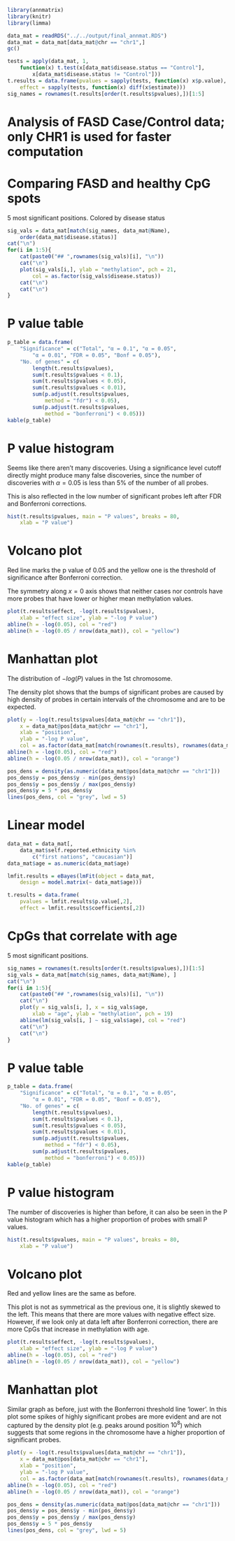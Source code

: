 ```r
library(annmatrix)
library(knitr)
library(limma)
```

```r
data_mat = readRDS("../../output/final_annmat.RDS")
data_mat = data_mat[data_mat@chr == "chr1",]
gc()
```

```r
tests = apply(data_mat, 1,
	function(x) t.test(x[data_mat$disease.status == "Control"],
		x[data_mat$disease.status != "Control"]))
t.results = data.frame(pvalues = sapply(tests, function(x) x$p.value),
	effect = sapply(tests, function(x) diff(x$estimate)))
sig_names = rownames(t.results[order(t.results$pvalues),])[1:5]
```
# Analysis of FASD Case/Control data; only CHR1 is used for faster computation

# Comparing FASD and healthy CpG spots {.tabset}

5 most significant positions. Colored by disease status

```r
sig_vals = data_mat[match(sig_names, data_mat@Name),
	order(data_mat$disease.status)]
cat("\n")
for(i in 1:5){
	cat(paste0("## ",rownames(sig_vals)[i], "\n"))
	cat("\n")
	plot(sig_vals[i,], ylab = "methylation", pch = 21,
		col = as.factor(sig_vals$disease.status))
	cat("\n")
	cat("\n")
}
```

# P value table

```r
p_table = data.frame(
	"Significance" = c("Total", "α = 0.1", "α = 0.05",
		"α = 0.01", "FDR = 0.05", "Bonf = 0.05"),
	"No. of genes" = c(
		length(t.results$pvalues),
		sum(t.results$pvalues < 0.1),
		sum(t.results$pvalues < 0.05),
		sum(t.results$pvalues < 0.01),
		sum(p.adjust(t.results$pvalues,
			method = "fdr") < 0.05),
		sum(p.adjust(t.results$pvalues,
			method = "bonferroni") < 0.05)))
kable(p_table)
```

# P value histogram

Seems like there aren't many discoveries. Using a significance level
cutoff directly might produce many false discoveries, since the number of discoveries with $\alpha=0.05$ is less than 5% of the number of all probes.

This is also reflected in the low number of significant probes left after FDR and Bonferroni corrections.

```r
hist(t.results$pvalues, main = "P values", breaks = 80,
	xlab = "P value")
```

# Volcano plot

Red line marks the p value of 0.05 and the yellow one is the threshold of significance after Bonferroni correction.

The symmetry along $x=0$ axis shows that neither cases nor controls have more probes that have lower or higher mean methylation values.

```r
plot(t.results$effect, -log(t.results$pvalues),
	xlab = "effect size", ylab = "-log P value")
abline(h = -log(0.05), col = "red")
abline(h = -log(0.05 / nrow(data_mat)), col = "yellow")
```

# Manhattan plot

The distribution of $-log(P)$ values in the 1st chromosome.

The density plot shows that the bumps of significant probes are caused by
high density of probes in certain intervals of the chromosome and are to be expected.

```r
plot(y = -log(t.results$pvalues[data_mat@chr == "chr1"]),
	x = data_mat@pos[data_mat@chr == "chr1"],
	xlab = "position",
	ylab = "-log P value",
	col = as.factor(data_mat[match(rownames(t.results), rownames(data_mat)),]@Enhancer))
abline(h = -log(0.05), col = "red")
abline(h = -log(0.05 / nrow(data_mat)), col = "orange")

pos_dens = density(as.numeric(data_mat@pos[data_mat@chr == "chr1"]))
pos_dens$y = pos_dens$y - min(pos_dens$y)
pos_dens$y = pos_dens$y / max(pos_dens$y)
pos_dens$y = 5 * pos_dens$y
lines(pos_dens, col = "grey", lwd = 5)
```

# Linear model

```r
data_mat = data_mat[,
	data_mat$self.reported.ethnicity %in%
		c("first nations", "caucasian")]
data_mat$age = as.numeric(data_mat$age)

lmfit.results = eBayes(lmFit(object = data_mat,
	design = model.matrix(~ data_mat$age)))

t.results = data.frame(
	pvalues = lmfit.results$p.value[,2],
	effect = lmfit.results$coefficients[,2])

```

# CpGs that correlate with age {.tabset}

5 most significant positions.

```r
sig_names = rownames(t.results[order(t.results$pvalues),])[1:5]
sig_vals = data_mat[match(sig_names, data_mat@Name), ]
cat("\n")
for(i in 1:5){
	cat(paste0("## ",rownames(sig_vals)[i], "\n"))
	cat("\n")
	plot(y = sig_vals[i, ], x = sig_vals$age,
		xlab = "age", ylab = "methylation", pch = 19)
	abline(lm(sig_vals[i, ] ~ sig_vals$age), col = "red")
	cat("\n")
	cat("\n")
}
```

# P value table

```r
p_table = data.frame(
	"Significance" = c("Total", "α = 0.1", "α = 0.05",
		"α = 0.01", "FDR = 0.05", "Bonf = 0.05"),
	"No. of genes" = c(
		length(t.results$pvalues),
		sum(t.results$pvalues < 0.1),
		sum(t.results$pvalues < 0.05),
		sum(t.results$pvalues < 0.01),
		sum(p.adjust(t.results$pvalues,
			method = "fdr") < 0.05),
		sum(p.adjust(t.results$pvalues,
			method = "bonferroni") < 0.05)))
kable(p_table)
```

# P value histogram

The number of discoveries is higher than before, it can also be seen in the P value histogram which has a higher proportion of probes with small P values.

```r
hist(t.results$pvalues, main = "P values", breaks = 80,
	xlab = "P value")
```

# Volcano plot

Red and yellow lines are the same as before.

This plot is not as symmetrical as the previous one, it is slightly skewed to the left. This means that there are more values with negative effect size.
However, if we look only at data left after Bonferroni correction, there are more CpGs that increase in methylation with age.

```r
plot(t.results$effect, -log(t.results$pvalues),
	xlab = "effect size", ylab = "-log P value")
abline(h = -log(0.05), col = "red")
abline(h = -log(0.05 / nrow(data_mat)), col = "yellow")
```

# Manhattan plot

Similar graph as before, just with the Bonferroni threshold line 'lower'. In this plot some spikes of highly
significant probes are more evident and are not captured by the density plot (e.g. peaks around position $10^8$)
which suggests that some regions in the chromosome have a higher proportion of significant probes.

```r
plot(y = -log(t.results$pvalues[data_mat@chr == "chr1"]),
	x = data_mat@pos[data_mat@chr == "chr1"],
	xlab = "position",
	ylab = "-log P value",
	col = as.factor(data_mat[match(rownames(t.results), rownames(data_mat)),]@Enhancer))
abline(h = -log(0.05), col = "red")
abline(h = -log(0.05 / nrow(data_mat)), col = "orange")

pos_dens = density(as.numeric(data_mat@pos[data_mat@chr == "chr1"]))
pos_dens$y = pos_dens$y - min(pos_dens$y)
pos_dens$y = pos_dens$y / max(pos_dens$y)
pos_dens$y = 5 * pos_dens$y
lines(pos_dens, col = "grey", lwd = 5)
```
